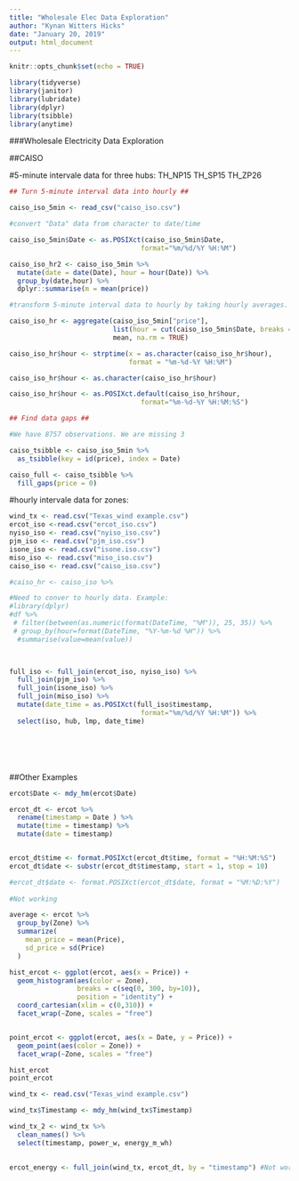 ---
title: "Wholesale Elec Data Exploration"
author: "Kynan Witters Hicks"
date: "January 20, 2019"
output: html_document
---

```{r setup, include=FALSE}
knitr::opts_chunk$set(echo = TRUE)
```

```{r library, message = FALSE}

library(tidyverse)
library(janitor)
library(lubridate)
library(dplyr)
library(tsibble)
library(anytime)

```


###Wholesale Electricity Data Exploration

##CAISO

#5-minute intervale data for three hubs: 
TH_NP15
TH_SP15
TH_ZP26

```{r message=FALSE}

## Turn 5-minute interval data into hourly ##

caiso_iso_5min <- read_csv("caiso_iso.csv")

#convert "Data" data from character to date/time

caiso_iso_5min$Date <- as.POSIXct(caiso_iso_5min$Date,
                                 format="%m/%d/%Y %H:%M")

caiso_iso_hr2 <- caiso_iso_5min %>% 
  mutate(date = date(Date), hour = hour(Date)) %>% 
  group_by(date,hour) %>% 
  dplyr::summarise(m = mean(price))

#transform 5-minute interval data to hourly by taking hourly averages. Note: transforms date/time into factor

caiso_iso_hr <- aggregate(caiso_iso_5min["price"],
                          list(hour = cut(caiso_iso_5min$Date, breaks = "hour")),
                          mean, na.rm = TRUE)

caiso_iso_hr$hour <- strptime(x = as.character(caiso_iso_hr$hour),
                              format = "%m-%d-%Y %H:%M")

caiso_iso_hr$hour <- as.character(caiso_iso_hr$hour)

caiso_iso_hr$hour <- as.POSIXct.default(caiso_iso_hr$hour,
                                 format="%m-%d-%Y %H:%M:%S")


```


```{r}

## Find data gaps ##

#We have 8757 observations. We are missing 3

caiso_tsibble <- caiso_iso_5min %>%
  as_tsibble(key = id(price), index = Date)

caiso_full <- caiso_tsibble %>% 
  fill_gaps(price = 0)

```



#hourly intervale data for zones: 

```{r data}

wind_tx <- read.csv("Texas_wind example.csv")
ercot_iso <-read.csv("ercot_iso.csv")
nyiso_iso <- read.csv("nyiso_iso.csv")
pjm_iso <- read.csv("pjm_iso.csv")
isone_iso <- read.csv("isone.iso.csv")
miso_iso <- read.csv("miso_iso.csv")
caiso_iso <- read.csv("caiso_iso.csv")

```

```{r merge_files}

#caiso_hr <- caiso_iso %>% 

#Need to conver to hourly data. Example:
#library(dplyr)
#df %>% 
 # filter(between(as.numeric(format(DateTime, "%M")), 25, 35)) %>% 
 # group_by(hour=format(DateTime, "%Y-%m-%d %H")) %>%
  #summarise(value=mean(value))
  


full_iso <- full_join(ercot_iso, nyiso_iso) %>% 
  full_join(pjm_iso) %>% 
  full_join(isone_iso) %>% 
  full_join(miso_iso) %>% 
  mutate(date_time = as.POSIXct(full_iso$timestamp,
                                 format="%m/%d/%Y %H:%M")) %>% 
  select(iso, hub, lmp, date_time)







```








##Other Examples

```{r wrangle}

ercot$Date <- mdy_hm(ercot$Date)

ercot_dt <- ercot %>%
  rename(timestamp = Date ) %>% 
  mutate(time = timestamp) %>% 
  mutate(date = timestamp)


ercot_dt$time <- format.POSIXct(ercot_dt$time, format = "%H:%M:%S")
ercot_dt$date <- substr(ercot_dt$timestamp, start = 1, stop = 10)

#ercot_dt$date <- format.POSIXct(ercot_dt$date, format = "%M:%D:%Y")
 
#Not working


```

```{r summarize}

average <- ercot %>% 
  group_by(Zone) %>% 
  summarize(
    mean_price = mean(Price),
    sd_price = sd(Price)
  )

```


```{r visualize}

hist_ercot <- ggplot(ercot, aes(x = Price)) +
  geom_histogram(aes(color = Zone),
                 breaks = c(seq(0, 300, by=10)),
                 position = "identity") +
  coord_cartesian(xlim = c(0,310)) +
  facet_wrap(~Zone, scales = "free")


point_ercot <- ggplot(ercot, aes(x = Date, y = Price)) +
  geom_point(aes(color = Zone)) +
  facet_wrap(~Zone, scales = "free")

hist_ercot
point_ercot

```

```{r energy_model}

wind_tx <- read.csv("Texas_wind example.csv")

wind_tx$Timestamp <- mdy_hm(wind_tx$Timestamp)

wind_tx_2 <- wind_tx %>% 
  clean_names() %>% 
  select(timestamp, power_w, energy_m_wh)
  

ercot_energy <- full_join(wind_tx, ercot_dt, by = "timestamp") #Not working

```

